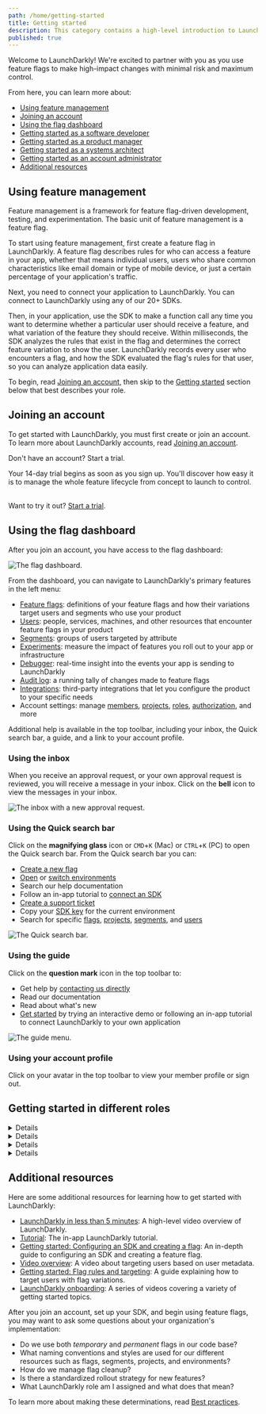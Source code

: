 ```yaml
---
path: /home/getting-started
title: Getting started
description: This category contains a high-level introduction to LaunchDarkly.
published: true
---
```


Welcome to LaunchDarkly! We're excited to partner with you as you use feature flags to make high-impact changes with minimal risk and maximum control.

From here, you can learn more about:

* [Using feature management](#using-feature-management)
* [Joining an account](#joining-an-account)
* [Using the flag dashboard](#using-the-flag-dashboard)
* [Getting started as a software developer](#getting-started-as-a-software-developer)
* [Getting started as a product manager](#getting-started-as-a-product-manager)
* [Getting started as a systems architect](#getting-started-as-a-systems-architect)
* [Getting started as an account administrator](#getting-started-as-an-account-administrator)
* [Additional resources](#additional-resources)

## Using feature management

Feature management is a framework for feature flag-driven development, testing, and experimentation. The basic unit of feature management is a feature flag.

To start using feature management, first create a feature flag in LaunchDarkly. A feature flag describes rules for who can access a feature in your app, whether that means individual users, users who share common characteristics like email domain or type of mobile device, or just a certain percentage of your application's traffic.

Next, you need to connect your application to LaunchDarkly. You can connect to LaunchDarkly using any of our 20+ SDKs.

Then, in your application, use the SDK to make a function call any time you want to determine whether a particular user should receive a feature, and what variation of the feature they should receive. Within milliseconds, the SDK analyzes the rules that exist in the flag and determines the correct feature variation to show the user. LaunchDarkly records every user who encounters a flag, and how the SDK evaluated the flag's rules for that user, so you can analyze application data easily.

To begin, read [Joining an account](#joining-an-account), then skip to the [Getting started](#getting-started-in-different-roles) section below that best describes your role.

## Joining an account

To get started with LaunchDarkly, you must first create or join an account. To learn more about LaunchDarkly accounts, read [Joining an account](/home/getting-started/your-account).

<Callout intent="primary">
<CalloutTitle>Don't have an account? Start a trial.</CalloutTitle>
<CalloutDescription>

Your 14-day trial begins as soon as you sign up. You'll discover how easy it is to manage the whole feature lifecycle from concept to launch to control.<br/><br/>

Want to try it out? [Start a trial](https://launchdarkly.com/start-trial/).

</CalloutDescription>
</Callout>

## Using the flag dashboard

After you join an account, you have access to the flag dashboard:

![The flag dashboard.](launchdarkly-dashboard.png)

From the dashboard, you can navigate to LaunchDarkly's primary features in the left menu:

- [Feature flags](/home/flags): definitions of your feature flags and how their variations target users and segments who use your product
- [Users](/home/users): people, services, machines, and other resources that encounter feature flags in your product
- [Segments](/home/users/segments): groups of users targeted by attribute
- [Experiments](/home/experimentation): measure the impact of features you roll out to your app or infrastructure
- [Debugger](/home/flags/debugger): real-time insight into the events your app is sending to LaunchDarkly
- [Audit log](/home/flags/audit-log-history): a running tally of changes made to feature flags
- [Integrations](/integrations): third-party integrations that let you configure the product to your specific needs
- Account settings: manage [members](/home/members), [projects](/home/organize/projects), [roles](/home/members/built-in-roles), [authorization](/home/account-security), and more

Additional help is available in the top toolbar, including your inbox, the Quick search bar, a guide, and a link to your account profile.

### Using the inbox

When you receive an approval request, or your own approval request is reviewed, you will receive a message in your inbox. Click on the **bell** icon to view the messages in your inbox.

![The inbox with a new approval request.](approvals-approval-request-notification.png)

### Using the Quick search bar

Click on the **magnifying glass** icon or `CMD`+`K` (Mac) or `CTRL`+`K` (PC) to open the Quick search bar. From the Quick search bar you can:
- [Create a new flag](/home/getting-started/feature-flags)
- [Open](/home/organize/environments#opening-environments) or [switch environments](/home/organize/environments#switching-environments)
- Search our help documentation
- Follow an in-app tutorial to [connect an SDK](https://app.launchdarkly.com/get-started/connect-an-sdk)
- [Create a support ticket](https://support.launchdarkly.com/hc/en-us/requests/new)
- Copy your [SDK key](/sdk/concepts/client-side-server-side#keys) for the current environment
- Search for specific [flags](/home/flags), [projects](/home/organize/projects), [segments](/home/users/segments), and [users](/home/users)

![The Quick search bar.](getting-started-search-bar.png)

### Using the guide

Click on the **question mark** icon in the top toolbar to:
- Get help by [contacting us directly](https://support.launchdarkly.com/)
- Read our documentation
- Read about what's new
- [Get started](https://app.launchdarkly.com/get-started) by trying an interactive demo or following an in-app tutorial to connect LaunchDarkly to your own application

![The guide menu.](getting-started-guide-menu.png)

### Using your account profile

Click on your avatar in the top toolbar to view your member profile or sign out.

## Getting started in different roles

<Details summary="Expand Getting started as a software developer">

### Getting started as a software developer

As a software developer, you're responsible for creating and implementing feature flags in code. You can use feature flags in any aspect of your application, from the customer-facing user interface (UI) to the backend.

First, you must set up a LaunchDarkly SDK to integrate LaunchDarkly with your code. To learn more, read [Setting up an SDK](/home/getting-started/setting-up). For information about how to choose an SDK, read [Client-side and server-side SDKs](/sdk/concepts/client-side-server-side). After you've set up a LaunchDarkly SDK, you can [create your first feature flag](/home/getting-started/feature-flags).

For a guided example of these steps, read [Getting started: Configuring an SDK and creating a flag](/guides/tutorials/sdk-flag). This tutorial explains how to set up an SDK and create a flag in LaunchDarkly. If you'd prefer something even quicker, try the in-app [tutorial](https://app.launchdarkly.com/get-started/connect-an-sdk).

Once you have a basic understanding of flags, you can work with others in your organization to determine how you want to target flag variations to users or segments. To learn more, read [Targeting users with flags](/home/flags/targeting-users).

As you add more flags, you can start organizing your flags across different environments. To learn more, read [Organizing your flags](/home/organize). This is also a good time to start thinking about managing the lifecycle of each flag. To learn more, read [Flags in your codebase](/home/code). You can also explore our integrations to help you make LaunchDarkly a seamless part of your workflow. Integrations let you configure the product, receive LaunchDarkly events, or use triggers to perform actions on feature flags from third-party tools. To learn more, read [Integrations](/integrations).

As a software developer, you may also be responsible for other engineering work related to feature management, including automatically toggling feature flags, building custom integrations, or exporting data to destinations outside of LaunchDarkly. You can perform these and other operations using the LaunchDarkly REST API. To learn more, read the tutorial [Using the LaunchDarkly REST API](/guides/tutorials/rest-api). For complete reference materials, read the [API documentation](https://apidocs.launchdarkly.com/).

For more ideas on what comes next, read [Additional resources](#additional-resources).

</Details>

<Details summary="Expand Getting started as a product manager">

### Getting started as a product manager

As a product manager or rollout manager, you are likely responsible for coordinating deployments and feature releases.

<Callout intent="info">
<CalloutTitle>Try an interactive demo</CalloutTitle>
<CalloutDescription>

If you haven't worked directly with feature flags before, LaunchDarkly has an example application you can play with. From the **Guide** menu, select [Get started](https://app.launchdarkly.com/get-started). Under "Try an interactive demo," click **Begin**.

</CalloutDescription>
</Callout>

First, learn how to [turn feature flags on and off](/home/getting-started/toggle). Then, start thinking about how you'd like to [target flag variations to users or segments](/home/flags).

As a product manager, you may also build and monitor experiments to understand the impact of features you roll out. Each experiment is a set of actions used to test a hypothesis. You can use feature flags to send flag variations to portions of your user base, and compare your users' different reactions. You can use this for A/B/n testing, acceptance testing, and stress testing. To learn more, read [Experimentation](/home/experimentation).

For more ideas on what comes next, read [Additional resources](#additional-resources).

</Details>

<Details summary="Expand Getting started as a systems architect">

### Getting started as a systems architect

As a systems architect, you're responsible for designing services and processes for your organization's engineering team.

Now that your engineering team is using LaunchDarkly, you can make LaunchDarkly a seamless part of your workflow. Integrations let you configure the product, receive LaunchDarkly events, or use triggers to perform actions on feature flags from third-party tools. For example, LaunchDarkly integrates with various application performance management (APM) tools, with collaboration tools like Slack, with IDE connectors, with workflow management tools, and with several other productivity and management applications. To learn more, read [Integrations](/integrations).

To learn about common problems integrations can help solve, read [Integrations use cases](/guides/best-practices/integrations-use-cases). For best practices to help you succeed with LaunchDarkly on specific platforms, read our [platform-specific guides](/guides/platform-specific).

For more ideas on what comes next, read [Additional resources](#additional-resources).

</Details>

<Details summary="Expand Getting started as an account administrator">

### Getting started as an account administrator

As an account administrator, you are likely responsible for managing account members, monitoring billing and usage, and facilitating any integrations.

First, learn about how to [set up and manage account members](/home/members). Each member can have one of several built-in roles within LaunchDarkly, including Reader, Writer, or Admin. To learn more, read [LaunchDarkly's built-in roles](/home/members/built-in-roles). If you would like to set up more precise access control, you can configure custom roles for your members. To learn more, read [Custom roles](/home/members/custom-roles).

Next, make sure you understand the options for securing your account, including how to precisely manage which account members can perform certain actions and how to enable multi-factor authentication and single sign-on in your LaunchDarkly account. To learn more, read [Securing your account](/home/account-security).

If you are in a larger organization, you may also think about grouping your account members into [teams](/home/teams). Teams allow you to control permissions for groups of account members, rather than for individuals. Additionally, teams allow you to map permissions in LaunchDarkly to your organizational structure. For example, you can give mobile flag permissions to the mobile team and desktop flag permissions to the desktop team.

Once your account is set up and your organization has started using feature flags, you can use LaunchDarkly's data visualization tools to [understand your monthly billing metrics](/home/billing).

For more ideas on what comes next, read [Additional resources](#additional-resources).

</Details>

## Additional resources

Here are some additional resources for learning how to get started with LaunchDarkly:

* [LaunchDarkly in less than 5 minutes](https://fast.wistia.net/embed/channel/mli3h9o3nh?wchannelid=mli3h9o3nh&wmediaid=j627spzhzn): A high-level video overview of LaunchDarkly.
* [Tutorial](https://app.launchdarkly.com/get-started/connect-an-sdk): The in-app LaunchDarkly tutorial.
* [Getting started: Configuring an SDK and creating a flag](/guides/tutorials/sdk-flag): An in-depth guide to configuring an SDK and creating a feature flag.
* [Video overview](https://fast.wistia.net/embed/channel/mli3h9o3nh?wchannelid=mli3h9o3nh&wmediaid=c9x1gyt42d): A video about targeting users based on user metadata.
* [Getting started: Flag rules and targeting](/guides/tutorials/rules-and-targeting): A guide explaining how to target users with flag variations.
* [LaunchDarkly onboarding](https://launchdarkly.com/onboarding): A series of videos covering a variety of getting started topics.

After you join an account, set up your SDK, and begin using feature flags, you may want to ask some questions about your organization's implementation:

* Do we use both *temporary* and *permanent* flags in our code base?
* What naming conventions and styles are used for our different resources such as flags, segments, projects, and environments?
* How do we manage flag cleanup?
* Is there a standardized rollout strategy for new features?
* What LaunchDarkly role am I assigned and what does that mean?

To learn more about making these determinations, read [Best practices](/guides#best-practices).
